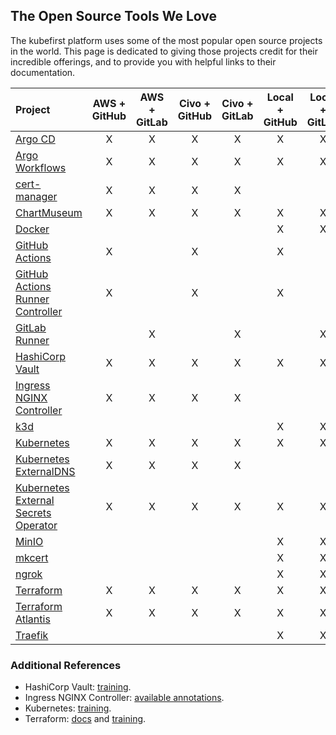 ## The Open Source Tools We Love

The kubefirst platform uses some of the most popular open source projects in the world. This page is dedicated to giving those projects credit for their incredible offerings, and to provide you with helpful links to their documentation.

|Project |AWS + GitHub|AWS + GitLab|Civo + GitHub|Civo + GitLab|Local + GitHub|Local + GitLab|
|:--|:--:|:--:|:--:|:--:|:--:|:--:|
|[Argo CD](https://argoproj.github.io/cd)|X|X|X|X|X|X|
|[Argo Workflows](https://argoproj.github.io/workflows)|X|X|X|X|X|X|
|[cert-manager](https://cert-manager.io/docs)|X|X|X|X| | |
|[ChartMuseum](https://chartmuseum.com/docs)|X|X|X|X|X|X|
|[Docker](https://docker.com)| | | | |X|X|
|[GitHub Actions](https://docs.github.com/en/actions/learn-github-actions/understanding-github-actions)|X| |X| |X| |
|[GitHub Actions Runner Controller](https://hub.docker.com/r/summerwind/actions-runner)|X| |X| |X| |
|[GitLab Runner](https://docs.gitlab.com/runner)| |X| |X| |X|
|[HashiCorp Vault](https://www.vaultproject.io)|X|X|X|X|X|X|
|[Ingress NGINX Controller](https://kubernetes.github.io/ingress-nginx)|X|X|X|X| | |
|[k3d](https://k3d.io)| | | | |X|X|
|[Kubernetes](https://kubernetes.io)|X|X|X|X|X|X|
|[Kubernetes ExternalDNS](https://github.com/kubernetes-sigs/external-dns)|X|X|X|X| | |
|[Kubernetes External Secrets Operator](https://external-secrets.io)|X|X|X|X|X|X|
|[MinIO](https://min.io/product/kubernetes)| | | | |X|X|
|[mkcert](https://github.com/FiloSottile/mkcert)| | | | |X|X|
|[ngrok](https://ngrok.com)| | | | |X|X|
|[Terraform](https://www.terraform.io)|X|X|X|X|X|X|
|[Terraform Atlantis](https://www.runatlantis.io)|X|X|X|X|X|X|
|[Traefik](https://github.com/traefik/traefik)| | | | |X|X|

### Additional References

- HashiCorp Vault: [training](https://learn.hashicorp.com/vault).
- Ingress NGINX Controller: [available annotations](https://kubernetes.github.io/ingress-nginx/user-guide/nginx-configuration/annotations/).
- Kubernetes: [training](https://kubernetes.io/training/).
- Terraform: [docs](https://www.terraform.io/docs/index.html) and [training](https://learn.hashicorp.com/terraform).
